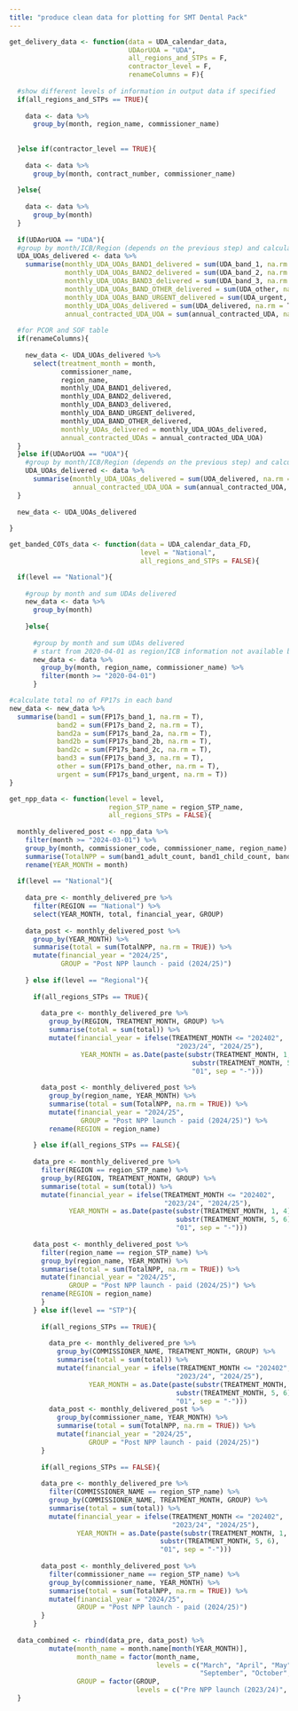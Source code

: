 ```yaml
---
title: "produce clean data for plotting for SMT Dental Pack"
---
```



```r

get_delivery_data <- function(data = UDA_calendar_data,
                              UDAorUOA = "UDA",
                              all_regions_and_STPs = F,
                              contractor_level = F,
                              renameColumns = F){
  
  #show different levels of information in output data if specified
  if(all_regions_and_STPs == TRUE){
    
    data <- data %>%
      group_by(month, region_name, commissioner_name)
    
    
  }else if(contractor_level == TRUE){
    
    data <- data %>%
      group_by(month, contract_number, commissioner_name)
    
  }else{
    
    data <- data %>%
      group_by(month)
  }
  
  if(UDAorUOA == "UDA"){
  #group by month/ICB/Region (depends on the previous step) and calculate total no UDAs delivered and contracted UDA
  UDA_UOAs_delivered <- data %>%
    summarise(monthly_UDA_UOAs_BAND1_delivered = sum(UDA_band_1, na.rm = T),
              monthly_UDA_UOAs_BAND2_delivered = sum(UDA_band_2, na.rm = T),
              monthly_UDA_UOAs_BAND3_delivered = sum(UDA_band_3, na.rm = T),
              monthly_UDA_UOAs_BAND_OTHER_delivered = sum(UDA_other, na.rm = T),
              monthly_UDA_UOAs_BAND_URGENT_delivered = sum(UDA_urgent, na.rm = T),
              monthly_UDA_UOAs_delivered = sum(UDA_delivered, na.rm = T),
              annual_contracted_UDA_UOA = sum(annual_contracted_UDA, na.rm = T))
  
  #for PCOR and SOF table
  if(renameColumns){
    
    new_data <- UDA_UOAs_delivered %>%
      select(treatment_month = month,
             commissioner_name,
             region_name,
             monthly_UDA_BAND1_delivered,
             monthly_UDA_BAND2_delivered,
             monthly_UDA_BAND3_delivered,
             monthly_UDA_BAND_URGENT_delivered,
             monthly_UDA_BAND_OTHER_delivered,
             monthly_UDAs_delivered = monthly_UDA_UOAs_delivered,
             annual_contracted_UDAs = annual_contracted_UDA_UOA)
  }
  }else if(UDAorUOA == "UOA"){
    #group by month/ICB/Region (depends on the previous step) and calculate total no UOAs delivered and contracted UOA
    UDA_UOAs_delivered <- data %>% 
      summarise(monthly_UDA_UOAs_delivered = sum(UOA_delivered, na.rm = T),
                annual_contracted_UDA_UOA = sum(annual_contracted_UOA, na.rm = T))
  }
  
  new_data <- UDA_UOAs_delivered
  
}

```

```r
get_banded_COTs_data <- function(data = UDA_calendar_data_FD,
                                 level = "National",
                                 all_regions_and_STPs = FALSE){

  if(level == "National"){
    
    #group by month and sum UDAs delivered
    new_data <- data %>%
      group_by(month)
    
    }else{
      
      #group by month and sum UDAs delivered
      # start from 2020-04-01 as region/ICB information not available before then
      new_data <- data %>%
        group_by(month, region_name, commissioner_name) %>% 
        filter(month >= "2020-04-01")
      }

#calculate total no of FP17s in each band
new_data <- new_data %>%
  summarise(band1 = sum(FP17s_band_1, na.rm = T),
            band2 = sum(FP17s_band_2, na.rm = T),
            band2a = sum(FP17s_band_2a, na.rm = T),
            band2b = sum(FP17s_band_2b, na.rm = T),
            band2c = sum(FP17s_band_2c, na.rm = T),
            band3 = sum(FP17s_band_3, na.rm = T),
            other = sum(FP17s_band_other, na.rm = T),
            urgent = sum(FP17s_band_urgent, na.rm = T))
}
```

```r
get_npp_data <- function(level = level, 
                         region_STP_name = region_STP_name, 
                         all_regions_STPs = FALSE){
  
  monthly_delivered_post <- npp_data %>% 
    filter(month >= "2024-03-01") %>% 
    group_by(month, commissioner_code, commissioner_name, region_name) %>% 
    summarise(TotalNPP = sum(band1_adult_count, band1_child_count, band23_adult_count, band23_child_count, na.rm = TRUE)) %>% 
    rename(YEAR_MONTH = month)
  
  if(level == "National"){
  
    data_pre <- monthly_delivered_pre %>% 
      filter(REGION == "National") %>% 
      select(YEAR_MONTH, total, financial_year, GROUP)
  
    data_post <- monthly_delivered_post %>% 
      group_by(YEAR_MONTH) %>% 
      summarise(total = sum(TotalNPP, na.rm = TRUE)) %>% 
      mutate(financial_year = "2024/25", 
             GROUP = "Post NPP launch - paid (2024/25)")
  
    } else if(level == "Regional"){
      
      if(all_regions_STPs == TRUE){
        
        data_pre <- monthly_delivered_pre %>% 
          group_by(REGION, TREATMENT_MONTH, GROUP) %>% 
          summarise(total = sum(total)) %>% 
          mutate(financial_year = ifelse(TREATMENT_MONTH <= "202402",
                                          "2023/24", "2024/25"), 
                  YEAR_MONTH = as.Date(paste(substr(TREATMENT_MONTH, 1, 4), 
                                              substr(TREATMENT_MONTH, 5, 6), 
                                              "01", sep = "-")))
        
        data_post <- monthly_delivered_post %>% 
          group_by(region_name, YEAR_MONTH) %>% 
          summarise(total = sum(TotalNPP, na.rm = TRUE)) %>% 
          mutate(financial_year = "2024/25", 
                  GROUP = "Post NPP launch - paid (2024/25)") %>% 
          rename(REGION = region_name)
        
      } else if(all_regions_STPs == FALSE){
  
      data_pre <- monthly_delivered_pre %>% 
        filter(REGION == region_STP_name) %>% 
        group_by(REGION, TREATMENT_MONTH, GROUP) %>% 
        summarise(total = sum(total)) %>% 
        mutate(financial_year = ifelse(TREATMENT_MONTH <= "202402",
                                       "2023/24", "2024/25"), 
               YEAR_MONTH = as.Date(paste(substr(TREATMENT_MONTH, 1, 4), 
                                          substr(TREATMENT_MONTH, 5, 6), 
                                          "01", sep = "-")))
      
      data_post <- monthly_delivered_post %>% 
        filter(region_name == region_STP_name) %>% 
        group_by(region_name, YEAR_MONTH) %>% 
        summarise(total = sum(TotalNPP, na.rm = TRUE)) %>% 
        mutate(financial_year = "2024/25", 
               GROUP = "Post NPP launch - paid (2024/25)") %>% 
        rename(REGION = region_name)
        }
      } else if(level == "STP"){
        
        if(all_regions_STPs == TRUE){
          
          data_pre <- monthly_delivered_pre %>% 
            group_by(COMMISSIONER_NAME, TREATMENT_MONTH, GROUP) %>% 
            summarise(total = sum(total)) %>% 
            mutate(financial_year = ifelse(TREATMENT_MONTH <= "202402",
                                          "2023/24", "2024/25"), 
                    YEAR_MONTH = as.Date(paste(substr(TREATMENT_MONTH, 1, 4), 
                                          substr(TREATMENT_MONTH, 5, 6), 
                                          "01", sep = "-")))
          data_post <- monthly_delivered_post %>% 
            group_by(commissioner_name, YEAR_MONTH) %>% 
            summarise(total = sum(TotalNPP, na.rm = TRUE)) %>% 
            mutate(financial_year = "2024/25", 
                    GROUP = "Post NPP launch - paid (2024/25)")
        }
        
        if(all_regions_STPs == FALSE){
  
        data_pre <- monthly_delivered_pre %>% 
          filter(COMMISSIONER_NAME == region_STP_name) %>% 
          group_by(COMMISSIONER_NAME, TREATMENT_MONTH, GROUP) %>% 
          summarise(total = sum(total)) %>% 
          mutate(financial_year = ifelse(TREATMENT_MONTH <= "202402",
                                         "2023/24", "2024/25"), 
                 YEAR_MONTH = as.Date(paste(substr(TREATMENT_MONTH, 1, 4), 
                                      substr(TREATMENT_MONTH, 5, 6), 
                                      "01", sep = "-")))
  
        data_post <- monthly_delivered_post %>% 
          filter(commissioner_name == region_STP_name) %>% 
          group_by(commissioner_name, YEAR_MONTH) %>% 
          summarise(total = sum(TotalNPP, na.rm = TRUE)) %>% 
          mutate(financial_year = "2024/25", 
                 GROUP = "Post NPP launch - paid (2024/25)")
        }
      }
  
  data_combined <- rbind(data_pre, data_post) %>% 
          mutate(month_name = month.name[month(YEAR_MONTH)], 
                 month_name = factor(month_name, 
                                     levels = c("March", "April", "May", "June", "July", "August", 
                                                "September", "October", "November", "December", "January", "February")),
                 GROUP = factor(GROUP, 
                                levels = c("Pre NPP launch (2023/24)", "Post NPP launch - unpaid (2024/25)", "Post NPP launch - paid (2024/25)")))
  }
```